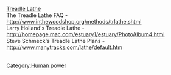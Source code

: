 
<u>Treadle Lathe</u><br>
The Treadle Lathe FAQ - http://www.inthewoodshop.org/methods/trlathe.shtml<br>
Larry Holland's Treadle Lathe - http://homepage.mac.com/estuary1/estuary/PhotoAlbum4.html<br>
Steve Schmeck's Treadle Lathe Plans - http://www.manytracks.com/lathe/default.htm<br>
<br>

[[Category:Human power]]